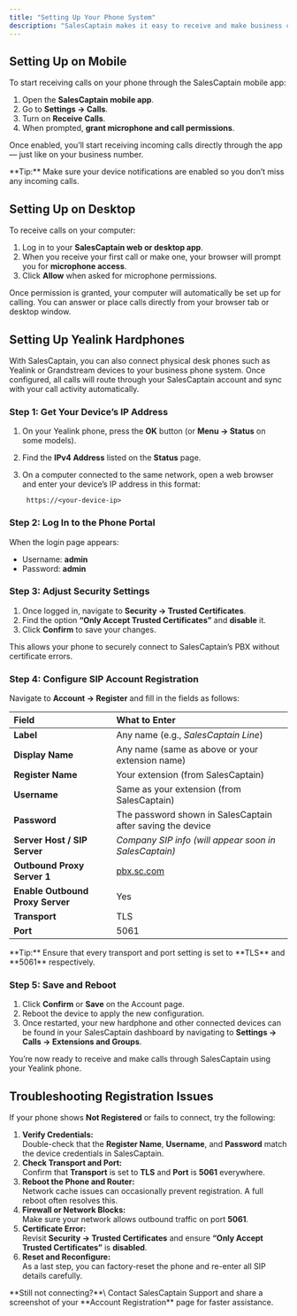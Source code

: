 ```yaml
---
title: "Setting Up Your Phone System"
description: "SalesCaptain makes it easy to receive and make business calls from anywhere, whether you’re using the mobile app, desktop, or a physical desk phone. Each option connects directly to your SalesCaptain phone system so all your call flows, recordings, and contacts stay unified in one place."
---
```


## **Setting Up on Mobile**

To start receiving calls on your phone through the SalesCaptain mobile app:

1. Open the **SalesCaptain mobile app**.
2. Go to **Settings → Calls**.
3. Turn on **Receive Calls**.
4. When prompted, **grant microphone and call permissions**.

Once enabled, you’ll start receiving incoming calls directly through the app — just like on your business number.

<Tip>
  **Tip:** Make sure your device notifications are enabled so you don’t miss any incoming calls.
</Tip>

## **Setting Up on Desktop**

To receive calls on your computer:

1. Log in to your **SalesCaptain web or desktop app**.
2. When you receive your first call or make one, your browser will prompt you for **microphone access**.
3. Click **Allow** when asked for microphone permissions.

Once permission is granted, your computer will automatically be set up for calling. You can answer or place calls directly from your browser tab or desktop window.

## **Setting Up Yealink Hardphones**

With SalesCaptain, you can also connect physical desk phones such as Yealink or Grandstream devices to your business phone system. Once configured, all calls will route through your SalesCaptain account and sync with your call activity automatically.

### **Step 1: Get Your Device’s IP Address**

1. On your Yealink phone, press the **OK** button (or **Menu → Status** on some models).
2. Find the **IPv4 Address** listed on the **Status** page.
3. On a computer connected to the same network, open a web browser and enter your device’s IP address in this format:

   ```
    https://<your-device-ip>
   ```

### **Step 2: Log In to the Phone Portal**

When the login page appears:

- Username: **admin**
- Password: **admin**

### **Step 3: Adjust Security Settings**

1. Once logged in, navigate to **Security → Trusted Certificates**.
2. Find the option **“Only Accept Trusted Certificates”** and **disable** it.
3. Click **Confirm** to save your changes.

This allows your phone to securely connect to SalesCaptain’s PBX without certificate errors.

### **Step 4: Configure SIP Account Registration**

Navigate to **Account → Register** and fill in the fields as follows:

| **Field**                        | **What to Enter**                                          |
| :------------------------------- | :--------------------------------------------------------- |
| **Label**                        | Any name (e.g., _SalesCaptain Line_)                       |
| **Display Name**                 | Any name (same as above or your extension name)            |
| **Register Name**                | Your extension (from SalesCaptain)                         |
| **Username**                     | Same as your extension (from SalesCaptain)                 |
| **Password**                     | The password shown in SalesCaptain after saving the device |
| **Server Host / SIP Server**     | _Company SIP info (will appear soon in SalesCaptain)_      |
| **Outbound Proxy Server 1**      | [pbx.sc.com](http://pbx.sc.com)                            |
| **Enable Outbound Proxy Server** | Yes                                                        |
| **Transport**                    | TLS                                                        |
| **Port**                         | 5061                                                       |

<Tip>
  **Tip:** Ensure that every transport and port setting is set to **TLS** and **5061** respectively.
</Tip>

### **Step 5: Save and Reboot**

1. Click **Confirm** or **Save** on the Account page.
2. Reboot the device to apply the new configuration.
3. Once restarted, your new hardphone and other connected devices can be found in your SalesCaptain dashboard by navigating to **Settings → Calls → Extensions and Groups**.

You’re now ready to receive and make calls through SalesCaptain using your Yealink phone.

## **Troubleshooting Registration Issues**

If your phone shows **Not Registered** or fails to connect, try the following:

1. **Verify Credentials:**\
   Double-check that the **Register Name**, **Username**, and **Password** match the device credentials in SalesCaptain.
2. **Check Transport and Port:**\
   Confirm that **Transport** is set to **TLS** and **Port** is **5061** everywhere.
3. **Reboot the Phone and Router:**\
   Network cache issues can occasionally prevent registration. A full reboot often resolves this.
4. **Firewall or Network Blocks:**\
   Make sure your network allows outbound traffic on port **5061**.
5. **Certificate Error:**\
   Revisit **Security → Trusted Certificates** and ensure **“Only Accept Trusted Certificates”** is **disabled**.
6. **Reset and Reconfigure:**\
   As a last step, you can factory-reset the phone and re-enter all SIP details carefully.

<Info>
  **Still not connecting?**\
  Contact SalesCaptain Support and share a screenshot of your **Account Registration** page for faster assistance.
</Info>